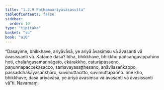 ```yaml
---
title: "1.2.9 Paṭhamaariyāvāsasutta"
tableOfContents: false
sidebar:
  order: 10
type: "tipitaka"
basket: "su"
book: "a10"
---
```



<DynamicBreadcrumb />

<Division number="19" book="a10" bookNo="17" page="279">

<Paragraph number="117" book="a10">
“Dasayime, bhikkhave, ariyāvāsā, ye ariyā āvasiṃsu vā āvasanti vā āvasissanti vā. Katame dasa? Idha, bhikkhave, bhikkhu pañcaṅgavippahīno hoti, chaḷaṅgasamannāgato, ekārakkho, caturāpasseno, paṇunnapaccekasacco, samavayasaṭṭhesano, anāvilasaṅkappo, passaddhakāyasaṅkhāro, suvimuttacitto, suvimuttapañño. Ime kho, bhikkhave, dasa ariyāvāsā, ye ariyā āvasiṃsu vā āvasanti vā āvasissanti vā”ti.

</Paragraph>
</Division>

<Paragraph number="118" type="center" book="a10">
Navamaṃ.
</Paragraph>